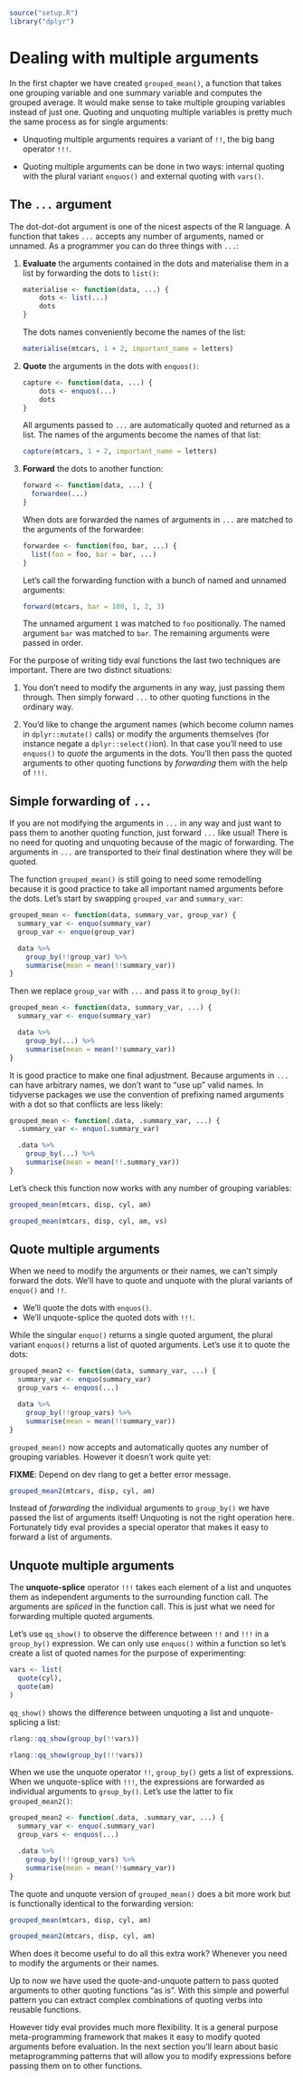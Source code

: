 
```r
source("setup.R")
library("dplyr")
```

# Dealing with multiple arguments {#multiple}

In the first chapter we have created `grouped_mean()`, a function that takes one grouping variable and one summary variable and computes the grouped average. It would make sense to take multiple grouping variables instead of just one. Quoting and unquoting multiple variables is pretty much the same process as for single arguments:

* Unquoting multiple arguments requires a variant of `!!`, the big bang operator `!!!`.

* Quoting multiple arguments can be done in two ways: internal quoting with the plural variant `enquos()` and external quoting with `vars()`.


## The `...` argument

The dot-dot-dot argument is one of the nicest aspects of the R language. A function that takes `...` accepts any number of arguments, named or unnamed. As a programmer you can do three things with `...`:

1.  **Evaluate** the arguments contained in the dots and materialise them in a list by forwarding the dots to `list()`:

    ```r
    materialise <- function(data, ...) {
        dots <- list(...)
        dots
    }
    ```

    The dots names conveniently become the names of the list:

    ```r
    materialise(mtcars, 1 + 2, important_name = letters)
    ```

1.  **Quote** the arguments in the dots with `enquos()`:

    ```r
    capture <- function(data, ...) {
        dots <- enquos(...)
        dots
    }
    ```

    All arguments passed to `...` are automatically quoted and returned as a list. The names of the arguments become the names of that list:

    ```r
    capture(mtcars, 1 + 2, important_name = letters)
    ```

1.  **Forward** the dots to another function:

    ```r
    forward <- function(data, ...) {
      forwardee(...)
    }
    ```

    When dots are forwarded the names of arguments in `...` are matched to the arguments of the forwardee:

    ```r
    forwardee <- function(foo, bar, ...) {
      list(foo = foo, bar = bar, ...)
    }
    ```

    Let's call the forwarding function with a bunch of named and unnamed arguments:

    ```r
    forward(mtcars, bar = 100, 1, 2, 3)
    ```

    The unnamed argument `1` was matched to `foo` positionally. The named argument `bar` was matched to `bar`. The remaining arguments were passed in order.

For the purpose of writing tidy eval functions the last two techniques are important. There are two distinct situations:

1. You don't need to modify the arguments in any way, just passing them through. Then simply forward `...` to other quoting functions in the ordinary way.

1. You'd like to change the argument names (which become column names in `dplyr::mutate()` calls) or modify the arguments themselves (for instance negate a `dplyr::select()`ion). In that case you'll need to use `enquos()` to *quote* the arguments in the dots. You'll then pass the quoted arguments to other quoting functions by *forwarding* them with the help of `!!!`.


## Simple forwarding of `...`

If you are not modifying the arguments in `...` in any way and just want to pass them to another quoting function, just forward `...` like usual! There is no need for quoting and unquoting because of the magic of forwarding. The arguments in `...` are transported to their final destination where they will be quoted.

The function `grouped_mean()` is still going to need some remodelling because it is good practice to take all important named arguments before the dots. Let's start by swapping `grouped_var` and `summary_var`:

```r
grouped_mean <- function(data, summary_var, group_var) {
  summary_var <- enquo(summary_var)
  group_var <- enquo(group_var)

  data %>%
    group_by(!!group_var) %>%
    summarise(mean = mean(!!summary_var))
}
```

Then we replace `group_var` with `...` and pass it to `group_by()`:

```r
grouped_mean <- function(data, summary_var, ...) {
  summary_var <- enquo(summary_var)

  data %>%
    group_by(...) %>%
    summarise(mean = mean(!!summary_var))
}
```

It is good practice to make one final adjustment. Because arguments in `...` can have arbitrary names, we don't want to "use up" valid names. In tidyverse packages we use the convention of prefixing named arguments with a dot so that conflicts are less likely:

```r
grouped_mean <- function(.data, .summary_var, ...) {
  .summary_var <- enquo(.summary_var)

  .data %>%
    group_by(...) %>%
    summarise(mean = mean(!!.summary_var))
}
```

Let's check this function now works with any number of grouping variables:

```r
grouped_mean(mtcars, disp, cyl, am)

grouped_mean(mtcars, disp, cyl, am, vs)
```


## Quote multiple arguments

When we need to modify the arguments or their names, we can't simply forward the dots. We'll have to quote and unquote with the plural variants of `enquo()` and `!!`.

- We'll quote the dots with `enquos()`.
- We'll unquote-splice the quoted dots with `!!!`.

While the singular `enquo()` returns a single quoted argument, the plural variant `enquos()` returns a list of quoted arguments. Let's use it to quote the dots:

```r
grouped_mean2 <- function(data, summary_var, ...) {
  summary_var <- enquo(summary_var)
  group_vars <- enquos(...)

  data %>%
    group_by(!!group_vars) %>%
    summarise(mean = mean(!!summary_var))
}
```

`grouped_mean()` now accepts and automatically quotes any number of grouping variables. However it doesn't work quite yet:

**FIXME**: Depend on dev rlang to get a better error message.

```r
grouped_mean2(mtcars, disp, cyl, am)
```

Instead of *forwarding* the individual arguments to `group_by()` we have passed the list of arguments itself! Unquoting is not the right operation here. Fortunately tidy eval provides a special operator that makes it easy to forward a list of arguments.


## Unquote multiple arguments

The **unquote-splice** operator `!!!` takes each element of a list and unquotes them as independent arguments to the surrounding function call. The arguments are *spliced* in the function call. This is just what we need for forwarding multiple quoted arguments.

Let's use `qq_show()` to observe the difference between `!!` and `!!!` in a `group_by()` expression. We can only use `enquos()` within a function so let's create a list of quoted names for the purpose of experimenting:

```r
vars <- list(
  quote(cyl),
  quote(am)
)
```

`qq_show()` shows the difference between unquoting a list and unquote-splicing a list:

```r
rlang::qq_show(group_by(!!vars))

rlang::qq_show(group_by(!!!vars))
```

When we use the unquote operator `!!`, `group_by()` gets a list of expressions. When we unquote-splice with `!!!`, the expressions are forwarded as individual arguments to `group_by()`. Let's use the latter to fix `grouped_mean2()`:

```r
grouped_mean2 <- function(.data, .summary_var, ...) {
  summary_var <- enquo(.summary_var)
  group_vars <- enquos(...)

  .data %>%
    group_by(!!!group_vars) %>%
    summarise(mean = mean(!!summary_var))
}
```

The quote and unquote version of `grouped_mean()` does a bit more work but is functionally identical to the forwarding version:

```r
grouped_mean(mtcars, disp, cyl, am)

grouped_mean2(mtcars, disp, cyl, am)
```

When does it become useful to do all this extra work? Whenever you need to modify the arguments or their names.

Up to now we have used the quote-and-unquote pattern to pass quoted arguments to other quoting functions "as is". With this simple and powerful pattern you can extract complex combinations of quoting verbs into reusable functions.

However tidy eval provides much more flexibility. It is a general purpose meta-programming framework that makes it easy to modify quoted arguments before evaluation. In the next section you'll learn about basic metaprogramming patterns that will allow you to modify expressions before passing them on to other functions.
